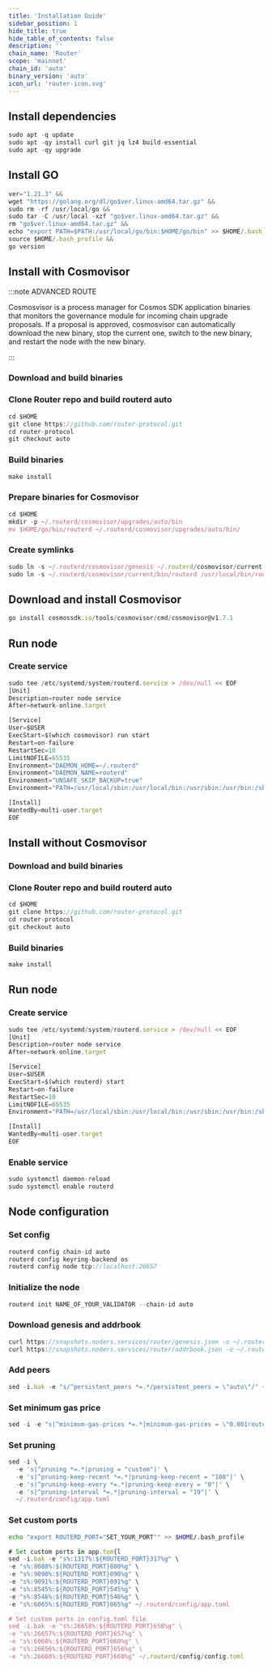 ```yaml
---
title: 'Installation Guide'
sidebar_position: 1
hide_title: true
hide_table_of_contents: false
description: ''
chain_name: 'Router'
scope: 'mainnet'
chain_id: 'auto'
binary_version: 'auto'
icon_url: 'router-icon.svg'
---
```



<PageTitle
  iconUrl="img/router-icon.svg"
  title="Router Installation Guide"
  chainId="auto"
  version="auto"
/>

## Install dependencies

```js
sudo apt -q update
sudo apt -qy install curl git jq lz4 build-essential
sudo apt -qy upgrade
```

## Install GO

```js
ver="1.21.3" &&
wget "https://golang.org/dl/go$ver.linux-amd64.tar.gz" &&
sudo rm -rf /usr/local/go &&
sudo tar -C /usr/local -xzf "go$ver.linux-amd64.tar.gz" &&
rm "go$ver.linux-amd64.tar.gz" &&
echo "export PATH=$PATH:/usr/local/go/bin:$HOME/go/bin" >> $HOME/.bash_profile &&
source $HOME/.bash_profile &&
go version
```

## Install with Cosmovisor

:::note ADVANCED ROUTE

Cosmosvisor is a process manager for Cosmos SDK application binaries that monitors the governance module for incoming chain upgrade proposals. If a proposal is approved, cosmosvisor can automatically download the new binary, stop the current one, switch to the new binary, and restart the node with the new binary.

:::

### Download and build binaries

### Clone Router repo and build routerd auto

```js
cd $HOME
git clone https://github.com/router-protocol.git
cd router-protocol
git checkout auto
```

### Build binaries

```js
make install
```

### Prepare binaries for Cosmovisor

```js
cd $HOME
mkdir -p ~/.routerd/cosmovisor/upgrades/auto/bin
mv $HOME/go/bin/routerd ~/.routerd/cosmovisor/upgrades/auto/bin/
```

### Create symlinks

```js
sudo ln -s ~/.routerd/cosmovisor/genesis ~/.routerd/cosmovisor/current -f
sudo ln -s ~/.routerd/cosmovisor/current/bin/routerd /usr/local/bin/routerd -f
```

## Download and install Cosmovisor

```js
go install cosmossdk.io/tools/cosmovisor/cmd/cosmovisor@v1.7.1
```

## Run node

### Create service

```js
sudo tee /etc/systemd/system/routerd.service > /dev/null << EOF
[Unit]
Description=router node service
After=network-online.target

[Service]
User=$USER
ExecStart=$(which cosmovisor) run start
Restart=on-failure
RestartSec=10
LimitNOFILE=65535
Environment="DAEMON_HOME=~/.routerd"
Environment="DAEMON_NAME=routerd"
Environment="UNSAFE_SKIP_BACKUP=true"
Environment="PATH=/usr/local/sbin:/usr/local/bin:/usr/sbin:/usr/bin:/sbin:/bin:/usr/games:/usr/local/games:/snap/bin:~/.routerd/cosmovisor/current/bin"

[Install]
WantedBy=multi-user.target
EOF
```

## Install without Cosmovisor

### Download and build binaries

### Clone Router repo and build routerd auto

```js
cd $HOME
git clone https://github.com/router-protocol.git
cd router-protocol
git checkout auto
```

### Build binaries

```js
make install
```

## Run node

### Create service

```js
sudo tee /etc/systemd/system/routerd.service > /dev/null << EOF
[Unit]
Description=router node service
After=network-online.target

[Service]
User=$USER
ExecStart=$(which routerd) start
Restart=on-failure
RestartSec=10
LimitNOFILE=65535
Environment="PATH=/usr/local/sbin:/usr/local/bin:/usr/sbin:/usr/bin:/sbin:/bin:/usr/games:/usr/local/games:/snap/bin"

[Install]
WantedBy=multi-user.target
EOF
```

### Enable service

```js
sudo systemctl daemon-reload
sudo systemctl enable routerd
```

## Node configuration

### Set config

```js
routerd config chain-id auto
routerd config keyring-backend os
routerd config node tcp://localhost:26657
```

### Initialize the node

```js
routerd init NAME_OF_YOUR_VALIDATOR --chain-id auto
```

### Download genesis and addrbook

```js
curl https://snapshots.noders.services/router/genesis.json -o ~/.routerd/config/genesis.json
curl https://snapshots.noders.services/router/addrbook.json -o ~/.routerd/config/addrbook.json
```

### Add peers

```js
sed -i.bak -e "s/^persistent_peers *=.*/persistent_peers = \"auto\"/" ~/.routerd/config/config.toml
```

### Set minimum gas price

```js
sed -i -e "s|^minimum-gas-prices *=.*|minimum-gas-prices = \"0.001route\"|" ~/.routerd/config/app.toml
```

### Set pruning

```js
sed -i \
  -e 's|^pruning *=.*|pruning = "custom"|' \
  -e 's|^pruning-keep-recent *=.*|pruning-keep-recent = "100"|' \
  -e 's|^pruning-keep-every *=.*|pruning-keep-every = "0"|' \
  -e 's|^pruning-interval *=.*|pruning-interval = "19"|' \
  ~/.routerd/config/app.toml
```

### Set custom ports

```bash
echo "export ROUTERD_PORT="SET_YOUR_PORT"" >> $HOME/.bash_profile
```

```js
# Set custom ports in app.tom{l
sed -i.bak -e "s%:1317%:${ROUTERD_PORT}317%g" \
-e "s%:8080%:${ROUTERD_PORT}080%g" \
-e "s%:9090%:${ROUTERD_PORT}090%g" \
-e "s%:9091%:${ROUTERD_PORT}091%g" \
-e "s%:8545%:${ROUTERD_PORT}545%g" \
-e "s%:8546%:${ROUTERD_PORT}546%g" \
-e "s%:6065%:${ROUTERD_PORT}065%g" ~/.routerd/config/app.toml

# Set custom ports in config.toml file
sed -i.bak -e "s%:26658%:${ROUTERD_PORT}658%g" \
-e "s%:26657%:${ROUTERD_PORT}657%g" \
-e "s%:6060%:${ROUTERD_PORT}060%g" \
-e "s%:26656%:${ROUTERD_PORT}656%g" \
-e "s%:26660%:${ROUTERD_PORT}660%g" ~/.routerd/config/config.toml
```